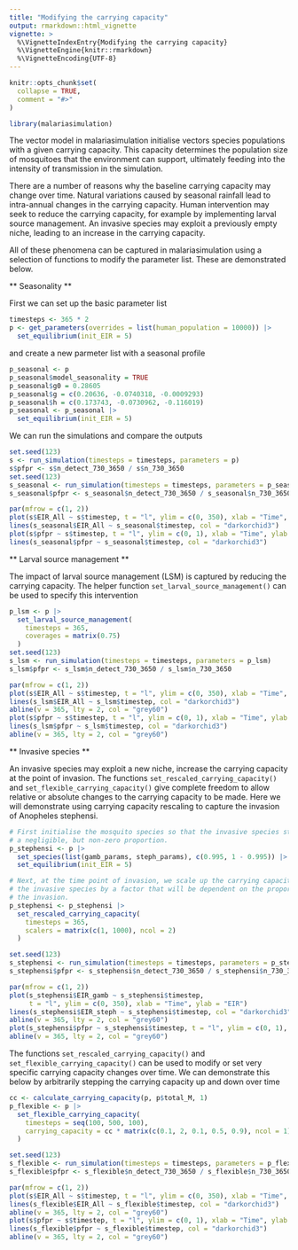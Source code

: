 ```yaml
---
title: "Modifying the carrying capacity"
output: rmarkdown::html_vignette
vignette: >
  %\VignetteIndexEntry{Modifying the carrying capacity}
  %\VignetteEngine{knitr::rmarkdown}
  %\VignetteEncoding{UTF-8}
---
```


```r
knitr::opts_chunk$set(
  collapse = TRUE,
  comment = "#>"
)
```

```r
library(malariasimulation)
```

The vector model in malariasimulation initialise vectors species populations with
a given carrying capacity. This capacity determines the population size of mosquitoes
that the environment can support, ultimately feeding into the intensity of transmission
in the simulation.

There are a number of reasons why the baseline carrying capacity may change over
time. Natural variations caused by seasonal rainfall lead to intra-annual changes
in the carrying capacity. Human intervention may seek to reduce the carrying capacity,
for example by implementing larval source management. An invasive species may exploit
a previously empty niche, leading to an increase in the carrying capacity.

All of these phenomena can be captured in malariasimulation using a selection of
functions to modify the parameter list. These are demonstrated below.

** Seasonality **

First we can set up the basic parameter list

```r
timesteps <- 365 * 2
p <- get_parameters(overrides = list(human_population = 10000)) |>
  set_equilibrium(init_EIR = 5)
```

and create a new parmeter list with a seasonal profile

```r
p_seasonal <- p
p_seasonal$model_seasonality = TRUE
p_seasonal$g0 = 0.28605
p_seasonal$g = c(0.20636, -0.0740318, -0.0009293)
p_seasonal$h = c(0.173743, -0.0730962, -0.116019)
p_seasonal <- p_seasonal |>
  set_equilibrium(init_EIR = 5)
```

We can run the simulations and compare the outputs

```r
set.seed(123)
s <- run_simulation(timesteps = timesteps, parameters = p)
s$pfpr <- s$n_detect_730_3650 / s$n_730_3650
set.seed(123)
s_seasonal <- run_simulation(timesteps = timesteps, parameters = p_seasonal)
s_seasonal$pfpr <- s_seasonal$n_detect_730_3650 / s_seasonal$n_730_3650

par(mfrow = c(1, 2))
plot(s$EIR_All ~ s$timestep, t = "l", ylim = c(0, 350), xlab = "Time", ylab = "EIR")
lines(s_seasonal$EIR_All ~ s_seasonal$timestep, col = "darkorchid3")
plot(s$pfpr ~ s$timestep, t = "l", ylim = c(0, 1), xlab = "Time", ylab = "PfPr")
lines(s_seasonal$pfpr ~ s_seasonal$timestep, col = "darkorchid3")
```

** Larval source management **

The impact of larval source management (LSM) is captured by reducing the carrying
capacity. The helper function `set_larval_source_management()` can be used to
specify this intervention

```r
p_lsm <- p |>
  set_larval_source_management(
    timesteps = 365,
    coverages = matrix(0.75)
  )
set.seed(123)
s_lsm <- run_simulation(timesteps = timesteps, parameters = p_lsm)
s_lsm$pfpr <- s_lsm$n_detect_730_3650 / s_lsm$n_730_3650

par(mfrow = c(1, 2))
plot(s$EIR_All ~ s$timestep, t = "l", ylim = c(0, 350), xlab = "Time", ylab = "EIR")
lines(s_lsm$EIR_All ~ s_lsm$timestep, col = "darkorchid3")
abline(v = 365, lty = 2, col = "grey60")
plot(s$pfpr ~ s$timestep, t = "l", ylim = c(0, 1), xlab = "Time", ylab = "PfPr")
lines(s_lsm$pfpr ~ s_lsm$timestep, col = "darkorchid3")
abline(v = 365, lty = 2, col = "grey60")
```

** Invasive species **

An invasive species may exploit a new niche, increase the carrying capacity at
the point of invasion. The functions `set_rescaled_carrying_capacity()` and
`set_flexible_carrying_capacity()` give complete freedom to allow relative or
absolute changes to the carrying capacity to be made. Here we will demonstrate
using carrying capacity rescaling to capture the invasion of Anopheles stephensi.

```r
# First initialise the mosquito species so that the invasive species starts with
# a negligible, but non-zero proportion.
p_stephensi <- p |>
  set_species(list(gamb_params, steph_params), c(0.995, 1 - 0.995)) |>
  set_equilibrium(init_EIR = 5)

# Next, at the time point of invasion, we scale up the carrying capacity for
# the invasive species by a factor that will be dependent on the proporties of
# the invasion.
p_stephensi <- p_stephensi |>
  set_rescaled_carrying_capacity(
    timesteps = 365,
    scalers = matrix(c(1, 1000), ncol = 2)
  )

set.seed(123)
s_stephensi <- run_simulation(timesteps = timesteps, parameters = p_stephensi)
s_stephensi$pfpr <- s_stephensi$n_detect_730_3650 / s_stephensi$n_730_3650

par(mfrow = c(1, 2))
plot(s_stephensi$EIR_gamb ~ s_stephensi$timestep,
     t = "l", ylim = c(0, 350), xlab = "Time", ylab = "EIR")
lines(s_stephensi$EIR_steph ~ s_stephensi$timestep, col = "darkorchid3")
abline(v = 365, lty = 2, col = "grey60")
plot(s_stephensi$pfpr ~ s_stephensi$timestep, t = "l", ylim = c(0, 1), xlab = "Time", ylab = "PfPr")
abline(v = 365, lty = 2, col = "grey60")
```
  
The functions `set_rescaled_carrying_capacity()` and `set_flexible_carrying_capacity()`
can be used to modify or set very specific carrying capacity changes over time.
We can demonstrate this below by arbitrarily stepping the carrying capacity
up and down over time

```r
cc <- calculate_carrying_capacity(p, p$total_M, 1)
p_flexible <- p |>
  set_flexible_carrying_capacity(
    timesteps = seq(100, 500, 100),
    carrying_capacity = cc * matrix(c(0.1, 2, 0.1, 0.5, 0.9), ncol = 1)
  )

set.seed(123)
s_flexible <- run_simulation(timesteps = timesteps, parameters = p_flexible)
s_flexible$pfpr <- s_flexible$n_detect_730_3650 / s_flexible$n_730_3650

par(mfrow = c(1, 2))
plot(s$EIR_All ~ s$timestep, t = "l", ylim = c(0, 350), xlab = "Time", ylab = "EIR")
lines(s_flexible$EIR_All ~ s_flexible$timestep, col = "darkorchid3")
abline(v = 365, lty = 2, col = "grey60")
plot(s$pfpr ~ s$timestep, t = "l", ylim = c(0, 1), xlab = "Time", ylab = "PfPr")
lines(s_flexible$pfpr ~ s_flexible$timestep, col = "darkorchid3")
abline(v = 365, lty = 2, col = "grey60")
```